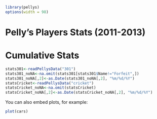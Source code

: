 ```r
library(pellys)
options(width = 98)
```
Pelly's Players Stats (2011-2013)
========================================================

# Cumulative Stats

```r
stats301<-readPellysData("301")
stats301_noNA<-na.omit(stats301[stats301$Name!="Forfeit",])
stats301_noNA[,2]<-as.Date(stats301_noNA[,2], "%m/%d/%Y")
statsCricket<-readPellysData("cricket")
statsCricket_noNA<-na.omit(statsCricket)
statsCricket_noNA[,2]<-as.Date(statsCricket_noNA[,2], "%m/%d/%Y")
```

You can also embed plots, for example:

```r
plot(cars)
```

